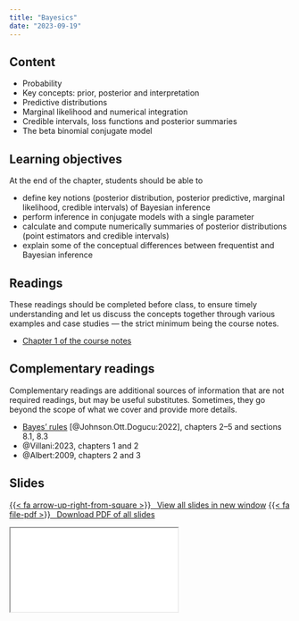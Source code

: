 ```yaml
---
title: "Bayesics"
date: "2023-09-19"
---
```



## Content

- Probability
- Key concepts: prior, posterior and interpretation
- Predictive distributions
- Marginal likelihood and numerical integration
- Credible intervals, loss functions and posterior summaries
- The beta binomial conjugate model

## Learning objectives

At the end of the chapter, students should be able to

- define key notions (posterior distribution, posterior predictive, marginal likelihood, credible intervals) of Bayesian inference
- perform inference in conjugate models with a single parameter
- calculate and compute numerically summaries of posterior distributions (point estimators and credible intervals)
- explain some of the conceptual differences between frequentist and Bayesian inference

## Readings

:::{.callout-warning}
These readings should be completed before class, to ensure timely understanding and let us discuss the concepts together through various examples and case studies --- the strict minimum being the course notes.
:::

- [Chapter 1 of the course notes](https://lbelzile.github.io/MATH80601A/introduction.html)

## Complementary readings

:::{.callout-warning}
Complementary readings are additional sources of information that are not required readings, but may be useful substitutes. Sometimes, they go beyond the scope of what we cover and provide more details.
:::

- [Bayes' rules](https://www.bayesrulesbook.com/) [@Johnson.Ott.Dogucu:2022], chapters 2--5 and sections 8.1, 8.3
- @Villani:2023, chapters 1 and 2
- @Albert:2009, chapters 2 and 3


## Slides


<p class="text-center"><a class="btn btn-success btn-lg" target="_blank" href="../slides/bayesmod-slides1.html">{{< fa arrow-up-right-from-square >}} &ensp;View all slides in new window</a> <a class="btn btn-success btn-lg" target="_blank" href="../slides/bayesmod-slides1.pdf" role="button">{{< fa file-pdf >}} &ensp;Download PDF of all slides</a></p>

<div class="ratio ratio-16x9">
<iframe class="slide-deck" src="../slides/bayesmod-slides1.html"></iframe>
</div>
